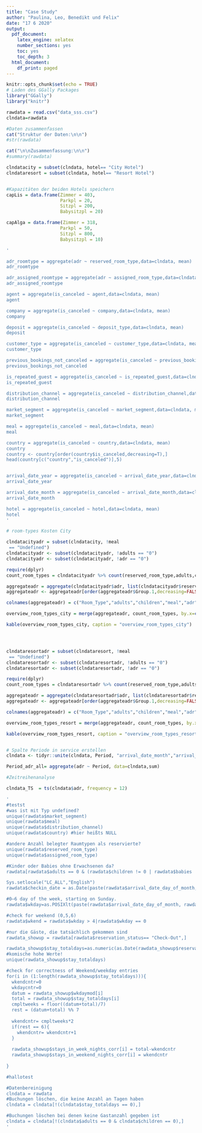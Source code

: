 ```yaml
---
title: "Case Study"
author: "Paulina, Leo, Benedikt und Felix"
date: "17 6 2020"
output:
  pdf_document:
    latex_engine: xelatex
    number_sections: yes
    toc: yes
    toc_depth: 3
  html_document:
    df_print: paged
---
```


\pagebreak
```r
knitr::opts_chunk$set(echo = TRUE)
# Laden des GGally Packages
library("GGally")
library("knitr")
```

```r
rawdata = read.csv("data_sss.csv")
clndata=rawdata

#Daten zusammenfassen
cat("Struktur der Daten:\n\n")
#str(rawdata)

cat("\n\nZusammenfassung:\n\n")
#summary(rawdata)

clndatacity = subset(clndata, hotel== "City Hotel")
clndataresort = subset(clndata, hotel== "Resort Hotel")


#Kapazitäten der beiden Hotels speichern
capLis = data.frame(Zimmer = 403,
                    Parkpl = 20,
                    Sitzpl = 200,
                    Babysitzpl = 20)

capAlga = data.frame(Zimmer = 318,
                    Parkpl = 50,
                    Sitzpl = 800,
                    Babysitzpl = 10)

```


```r
'

adr_roomtype = aggregate(adr ~ reserved_room_type,data=clndata, mean)
adr_roomtype

adr_assigned_roomtype = aggregate(adr ~ assigned_room_type,data=clndata, mean)
adr_assigned_roomtype

agent = aggregate(is_canceled ~ agent,data=clndata, mean)
agent

company = aggregate(is_canceled ~ company,data=clndata, mean)
company

deposit = aggregate(is_canceled ~ deposit_type,data=clndata, mean)
deposit

customer_type = aggregate(is_canceled ~ customer_type,data=clndata, mean)
customer_type

previous_bookings_not_canceled = aggregate(is_canceled ~ previous_bookings_not_canceled,data=clndata, mean)
previous_bookings_not_canceled

is_repeated_guest = aggregate(is_canceled ~ is_repeated_guest,data=clndata, mean)
is_repeated_guest

distribution_channel = aggregate(is_canceled ~ distribution_channel,data=clndata, mean)
distribution_channel

market_segment = aggregate(is_canceled ~ market_segment,data=clndata, mean)
market_segment

meal = aggregate(is_canceled ~ meal,data=clndata, mean)
meal

country = aggregate(is_canceled ~ country,data=clndata, mean)
country
country <- country[order(country$is_canceled,decreasing=T),]
head(country[c("country","is_canceled")],5)


arrival_date_year = aggregate(is_canceled ~ arrival_date_year,data=clndata, mean)
arrival_date_year

arrival_date_month = aggregate(is_canceled ~ arrival_date_month,data=clndata, mean)
arrival_date_month

hotel = aggregate(is_canceled ~ hotel,data=clndata, mean)
hotel
'

# room-types Kosten City

clndatacityadr = subset(clndatacity, !meal
 == "Undefined")
clndatacityadr <- subset(clndatacityadr, !adults == "0")
clndatacityadr <- subset(clndatacityadr, !adr == "0")

require(dplyr)
count_room_types = clndatacityadr %>% count(reserved_room_type,adults,children,meal)

aggregateadr = aggregate(clndatacityadr$adr, list(clndatacityadr$reserved_room_type,clndatacityadr$adults,clndatacityadr$children,clndatacityadr$meal), median)
aggregateadr <- aggregateadr[order(aggregateadr$Group.1,decreasing=FALSE),]

colnames(aggregateadr) = c("Room_Type","adults","children","meal","adr")

overview_room_types_city = merge(aggregateadr, count_room_types, by.x=c("Room_Type","adults","children","meal"), by.y = c("reserved_room_type","adults","children","meal"))

kable(overview_room_types_city, caption = "overview_room_types_city")




clndataresortadr = subset(clndataresort, !meal
 == "Undefined")
clndataresortadr <- subset(clndataresortadr, !adults == "0")
clndataresortadr <- subset(clndataresortadr, !adr == "0")

require(dplyr)
count_room_types = clndataresortadr %>% count(reserved_room_type,adults,children,meal)

aggregateadr = aggregate(clndataresortadr$adr, list(clndataresortadr$reserved_room_type,clndataresortadr$adults,clndataresortadr$children,clndataresortadr$meal), median)
aggregateadr <- aggregateadr[order(aggregateadr$Group.1,decreasing=FALSE),]

colnames(aggregateadr) = c("Room_Type","adults","children","meal","adr")

overview_room_types_resort = merge(aggregateadr, count_room_types, by.x=c("Room_Type","adults","children","meal"), by.y = c("reserved_room_type","adults","children","meal"))

kable(overview_room_types_resort, caption = "overview_room_types_resort")


# Spalte Periode in service erstellen
clndata <- tidyr::unite(clndata, Period, "arrival_date_month","arrival_date_year", sep =".", remove= FALSE)

Period_adr_all= aggregate(adr ~ Period, data=clndata,sum)

#Zeitreihenanalyse

clndata_TS  = ts(clndata$adr, frequency = 12)

```




```r
'
#testst
#was ist mit Typ undefined?
unique(rawdata$market_segment)
unique(rawdata$meal)
unique(rawdata$distribution_channel)
unique(rawdata$country) #hier heißts NULL

#andere Anzahl belegter Raumtypen als reservierte?
unique(rawdata$reserved_room_type)
unique(rawdata$assigned_room_type)

#Kinder oder Babies ohne Erwachsenen da?
rawdata[rawdata$adults == 0 & (rawdata$children != 0 | rawdata$babies !=0),]

Sys.setlocale("LC_ALL","English")
rawdata$checkin_date = as.Date(paste(rawdata$arrival_date_day_of_month, rawdata$arrival_date_month, rawdata$arrival_date_year,sep = "/"),format="%d/%B/%Y")

#0–6 day of the week, starting on Sunday.
rawdata$wkday=as.POSIXlt(paste(rawdata$arrival_date_day_of_month, rawdata$arrival_date_month, rawdata$arrival_date_year,sep = "/"),format="%d/%B/%Y")$wday

#check for weekend (0,5,6)
rawdata$wkend = rawdata$wkday > 4|rawdata$wkday == 0

#nur die Gäste, die tatsächlich gekommen sind
rawdata_showup = rawdata[rawdata$reservation_status== "Check-Out",]

rawdata_showup$stay_totaldays=as.numeric(as.Date(rawdata_showup$reservation_status_date)-rawdata_showup$checkin_date)
#komische hohe Werte!
unique(rawdata_showup$stay_totaldays)

#check for correctness of Weekend/weekday entries
for(i in (1:length(rawdata_showup$stay_totaldays))){
  wkendcntr=0
  wkdaycntr=0
  datum = rawdata_showup$wkdaymod[i]
  total = rawdata_showup$stay_totaldays[i]
  cmpltweeks = floor((datum+total)/7)
  rest = (datum+total) %% 7
  
  wkendcntr= cmpltweeks*2
  if(rest == 6){
    wkendcntr= wkendcntr+1
  }
  
  rawdata_showup$stays_in_week_nights_corr[i] = total-wkendcntr
  rawdata_showup$stays_in_weekend_nights_corr[i] = wkendcntr
  
}

#hallotest

#Datenbereinigung
clndata = rawdata
#Buchungen löschen, die keine Anzahl an Tagen haben
clndata = clndata[!(clndata$stay_totaldays == 0),]

#Buchungen löschen bei denen keine Gastanzahl gegeben ist
clndata = clndata[!(clndata$adults == 0 & clndata$children == 0),]
'
```